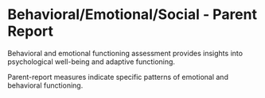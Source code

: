 # Behavioral/Emotional/Social - Parent Report

Behavioral and emotional functioning assessment provides insights into psychological well-being and adaptive functioning.

Parent-report measures indicate specific patterns of emotional and behavioral functioning.

